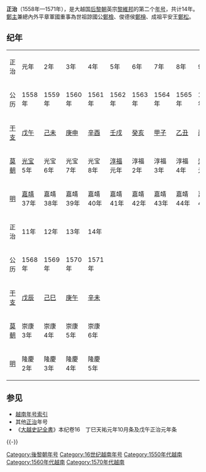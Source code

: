 {{Eranamebox|年号=正治
|起讫时间= 1558年—1571年
|政权= [[后黎朝|后黎朝]]
|帝王= 英宗[[黎維邦|黎維邦]]
|历时= 14年
|timeline=
|说明=
}}
'''正治'''（1558年—1571年），是大越国[[后黎朝|后黎朝]]英宗[[黎維邦|黎維邦]]的第二个[[年号|年号]]，共计14年。[[鄭主|鄭主]]兼總內外平章軍國重事為世祖諒國公[[鄭檢|鄭檢]]、俊德侯[[鄭檜|鄭檜]]、成祖平安王[[鄭松|鄭松]]。

==纪年==

{| class="wikitable" style="background-color:#ffffff;text-align:center"
|- style="background-color:#cccccc;font-weight:bold"
|正治||元年||2年||3年||4年||5年||6年||7年||8年||9年||10年
|- 
|公历||1558年||1559年||1560年||1561年||1562年||1563年||1564年||1565年||1566年||1567年
|- 
|[[干支|干支]]||[[戊午|戊午]]||[[己未|己未]]||[[庚申|庚申]]||[[辛酉|辛酉]]||[[壬戌|壬戌]]||[[癸亥|癸亥]]||[[甲子|甲子]]||[[乙丑|乙丑]]||[[丙寅|丙寅]]||[[丁卯|丁卯]]
|-
|[[莫朝|莫朝]]||[[光宝|光宝]]5年||光宝6年||光宝7年||光宝8年||[[淳福|淳福]]元年||淳福2年||淳福3年||淳福4年||[[崇康|崇康]]元年||崇康2年
|-
|[[明|明]]||[[嘉靖|嘉靖]]37年||嘉靖38年||嘉靖39年||嘉靖40年||嘉靖41年||嘉靖42年||嘉靖43年||嘉靖44年||嘉靖45年||[[隆庆_(明朝)|隆慶]]元年
|- style="background-color:#cccccc;font-weight:bold"
|正治||11年||12年||13年||14年
|- 
|公历||1568年||1569年||1570年||1571年
|- 
|[[干支|干支]]||[[戊辰|戊辰]]||[[己巳|己巳]]||[[庚午|庚午]]||[[辛未|辛未]]
|-
|[[莫朝|莫朝]]||崇康3年||崇康4年||崇康5年||崇康6年
|-
|[[明|明]]||隆慶2年||隆慶3年||隆慶4年||隆慶5年 
|}

== 参见 ==
{{Portal|汉字文化圈|越南|历史}}
* [[越南年号索引|越南年号索引]]
* 其他[[正治|正治]]年号
* 《[[大越史記全書|大越史記全書]]》本纪卷16　丁巳天祐元年10月条及戊午正治元年条 

{{-}}
{{年号|[[天祐_(黎維邦)|天祐]]|[[越南年号索引|越南后黎朝年号]]|[[洪福|洪福]]}}
{{越南年號}}

[[Category:後黎朝年号|Category:後黎朝年号]]
[[Category:16世纪越南年号|Category:16世纪越南年号]]
[[Category:1550年代越南|Category:1550年代越南]]
[[Category:1560年代越南|Category:1560年代越南]]
[[Category:1570年代越南|Category:1570年代越南]]
